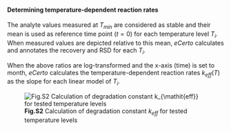 #### Determining temperature-dependent reaction rates

The analyte values measured at $T_{min}$ are considered as stable and their mean is used as 
reference time point \($t=0$\) for each temperature level $T_i$. When measured values are depicted 
relative to this mean, *eCerto* calculates and annotates the recovery and RSD for each $T_i$.

When the above ratios are log-transformed and the x-axis (time) is set to month, *eCerto* 
calculates the temperature-dependent reaction rates $k_{\mathit{eff}}(T)$ as the slope for each 
linear model of $T_i$.

![**Fig.S2** Calculation of degradation constant $k_{\mathit{eff}}$ for tested temperature levels](fig/S_Modul_Fig2.png)
